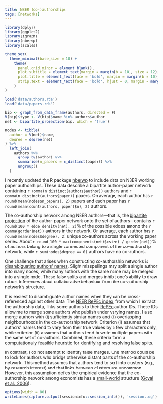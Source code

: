 ```yaml
---
title: NBER (co-)authorships
tags: [networks]
---
```


```r
library(dplyr)
library(ggplot2)
library(igraph)
library(nberwp)
library(scales)

theme_set(
  theme_minimal(base_size = 10) +
    theme(
      panel.grid.minor = element_blank(),
      plot.subtitle = element_text(margin = margin(b = 10), size = 12),
      plot.title = element_text(face = 'bold', margin = margin(b = 10), size = 14),
      strip.text = element_text(face = 'bold', hjust = 0, margin = margin(b = 5), size = 11)
    )
)

load('data/authors.rda')
load('data/papers.rda')

bip <- graph_from_data_frame(authors, directed = F)
V(bip)$type <- V(bip)$name %in% authors$author
net <- bipartite_projection(bip, which = 'true')

nodes <- tibble(
  author = V(net)$name,
  degree = degree(net)
) %>%
  left_join(
    authors %>%
      group_by(author) %>%
      summarise(n_papers = n_distinct(paper)) %>%
      ungroup()
  )
```

I recently updated the R package [nberwp](https://github.com/bldavies/nberwp) to include data on NBER working paper authorships.
These data describe a bipartite author-paper network containing `r comma(n_distinct(authors$author))` authors and `r comma(n_distinct(authors$paper))` papers.
On average, each author has `r round(mean(nodes$n_papers), 2)` papers and each paper has `r round(mean(count(authors, paper)$n), 2)` authors.

The co-authorship network among NBER authors---that is, the [bipartite projection](https://en.wikipedia.org/wiki/Bipartite_network_projection) of the author-paper network onto the set of authors---contains `r round(100 * edge_density(net), 2)`% of the possible edges among the `r comma(gorder(net))` authors in the network.
On average, each author has `r round(mean(nodes$degree), 2)` unique co-authors across the working paper series.
About `r round(100 * max(components(net)$csize) / gorder(net))`% of authors belong to a single connected component of the co-authorship network, while `r sum(nodes$degree == 0)` authors have no co-authors.

One challenge that arises when constructing co-authorship networks is [disambiguating authors' names](https://en.wikipedia.org/wiki/Author_name_disambiguation).
Slight misspellings may split a single author into many nodes, while many authors with the same name may be merged into a single node.
These false splits and merges inhibit one's ability to draw robust inferences about collaborative behaviour from the co-authorship network's structure.

It is easiest to disambiguate author names when they can be cross-referenced against other data.
The [NBER RePEc index](https://www.nber.org/RePEc/nbr/nberwo/), from which I extract the authorship data, links some authors to their [RePEc](http://repec.org/) author IDs.
These IDs allow me to merge some authors who publish under varying names.
I also merge authors with (i) sufficiently similar names and (ii) overlapping neighbourhoods in the co-authorship network.
Criterion (i) assumes that authors' names tend to vary from their true values by a few characters only, while criterion (ii) assumes that authors tend to write multiple papers with the same set of co-authors.
Combined, these criteria form a computationally feasible heuristic for identifying and resolving false splits.

In contrast, I do not attempt to identify false merges.
One method could be to look for authors who bridge otherwise distant parts of the co-authorship network.
This method assumes that authors tend to sort into clusters (e.g., by research interest) and that links between clusters are uncommon.
However, this assumption defies the empirical evidence that the co-authorship network among economists has a [small-world](https://en.wikipedia.org/wiki/Small-world_network) structure ([Goyal et al., 2006](https://doi.org/10.1086/500990)).

```r
options(width = 80)
writeLines(capture.output(sessioninfo::session_info()), 'session.log')
```
